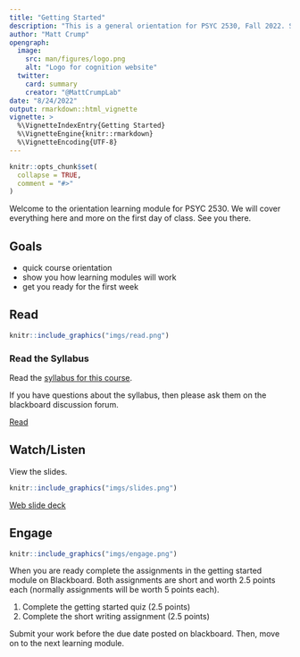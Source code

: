 ```yaml
---
title: "Getting Started"
description: "This is a general orientation for PSYC 2530, Fall 2022. Start here to learn more about how this course will work."
author: "Matt Crump"
opengraph:
  image: 
    src: man/figures/logo.png
    alt: "Logo for cognition website"
  twitter:
    card: summary
    creator: "@MattCrumpLab"
date: "8/24/2022"
output: rmarkdown::html_vignette
vignette: >
  %\VignetteIndexEntry{Getting Started}
  %\VignetteEngine{knitr::rmarkdown}
  %\VignetteEncoding{UTF-8}
---
```


```r
knitr::opts_chunk$set(
  collapse = TRUE,
  comment = "#>"
)
```

Welcome to the orientation learning module for PSYC 2530. We will cover everything here and more on the first day of class. See you there.

## Goals

- quick course orientation
- show you how learning modules will work
- get you ready for the first week

## Read


:::::{.card .border .border-2 .border-info}
:::: {.row .g-0}
::: {.col-md-2}
:::: {.card-body}

```r
knitr::include_graphics("imgs/read.png")
```

::::
:::

::: {.col-md-10}
:::: {.card-body}
### Read the Syllabus

Read the [syllabus for this course](https://www.crumplab.com/cognition/articles/course_docs/Fall_2022_Psyc_2530_syllabus.html).

If you have questions about the syllabus, then please ask them on the blackboard discussion forum.

<a class="btn btn-outline-info" href="https://www.crumplab.com/cognition/articles/course_docs/Fall_2022_Psyc_2530_syllabus.html" role="button">Read</a>
::::
:::
::::
:::::

## Watch/Listen {.mt-5}

:::::{.card .border .border-2 .border-info .mb-3}

:::: {.row}
::: {.col-md-2}

:::

::: {.col-md-10}


View the slides.

:::
::::

:::: {.row .g-0}


::: {.col-md-2}
:::: {.card-body}

```r
knitr::include_graphics("imgs/slides.png")
```

::::
:::

::: {.col-md-5}
:::: {.card-body}

<a class="btn btn-outline-info" href="https://www.crumplab.com/cognition/slides/L0_Getting_started/L0_Getting_Started.html#/" role="button">
Web slide deck
</a>

::::
:::


::::
:::::

<!--
:::::{.card .border .border-2 .border-info}
:::: {.row .g-0}
::: {.col-md-2}
:::: {.card-body}

```r
knitr::include_graphics("imgs/watch.png")
```

Orientation video

[slides](https://www.crumplab.com/cognition/slides/L0_Getting_started/L0_Getting_Started.html#(1))

15 mins

::::
:::

::: {.col-md-10}
:::: {.card-body}

::: {.ratio .ratio-16x9}
<iframe class="embed-responsive-item" src="https://www.youtube.com/embed/nZsAg8RzFd4" style="width:100%; height: 100%;" allowfullscreen></iframe>
:::

::::
:::
::::
:::::

-->



## Engage {.mt-5}

:::::{.card .border .border-2 .border-info}
:::: {.row .g-0}
::: {.col-md-2}
:::: {.card-body}

```r
knitr::include_graphics("imgs/engage.png")
```



::::
:::

::: {.col-md-10}
:::: {.card-body}


When you are ready complete the assignments in the getting started module on Blackboard. Both assignments are short and worth 2.5 points each (normally assignments will be worth 5 points each).

1. Complete the getting started quiz (2.5 points)
2. Complete the short writing assignment (2.5 points)

Submit your work before the due date posted on blackboard. Then, move on to the next learning module.


::::
:::
::::
:::::

